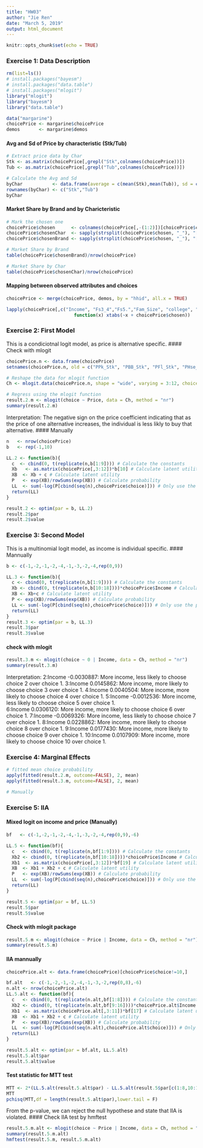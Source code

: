 ```yaml
---
title: "HW03"
author: "Jie Ren"
date: "March 5, 2019"
output: html_document
---
```


```r
knitr::opts_chunk$set(echo = TRUE)
```
### Exercise 1: Data Description
```r
rm(list=ls())
# install.packages("bayesm")
# install.packages("data.table")
# install.packages("mlogit")
library("mlogit")
library("bayesm")
library("data.table")

data("margarine")
choicePrice <- margarine$choicePrice
demos       <- margarine$demos
```
#### Avg and Sd of Price by characteristic (Stk/Tub)
```r
# Extract price data by Char
Stk <- as.matrix(choicePrice[,grepl("Stk",colnames(choicePrice))])
Tub <- as.matrix(choicePrice[,grepl("Tub",colnames(choicePrice))])

# Calculate the Avg and Sd 
byChar           <- data.frame(average = c(mean(Stk),mean(Tub)), sd = c(sd(Stk),sd(Tub)))
rownames(byChar) <- c("Stk","Tub")
byChar
```
#### Market Share by Brand and by Charicteristic
```r
# Mark the chosen one
choicePrice$chosen      <- colnames(choicePrice[,-(1:2)])[choicePrice$choice]
choicePrice$chosenChar  <- sapply(strsplit(choicePrice$chosen, "_"), "[[", 2) 
choicePrice$chosenBrand <- sapply(strsplit(choicePrice$chosen, "_"), "[[", 1) 

# Market Share by Brand 
table(choicePrice$chosenBrand)/nrow(choicePrice)

# Market Share by Char
table(choicePrice$chosenChar)/nrow(choicePrice)
```
#### Mapping between observed attributes and choices
```r
choicePrice <- merge(choicePrice, demos, by = "hhid", all.x = TRUE)

lapply(choicePrice[,c("Income", "Fs3_4","Fs5.","Fam_Size", "college", "whtcollar", "retired")],
                         function(x) xtabs(~x + choicePrice$chosen))

```
### Exercise 2: First Model
This is a condiciotnal logit model, as price is alternative specific.
#### Check with mlogit
```r
choicePrice.n <- data.frame(choicePrice)
setnames(choicePrice.n, old = c("PPk_Stk", "PBB_Stk", "PFl_Stk", "PHse_Stk", "PGen_Stk", "PImp_Stk", "PSS_Tub", "PPk_Tub", "PFl_Tub", "PHse_Tub"), new = c("Price1","Price2","Price3","Price4","Price5","Price6","Price7","Price8","Price9","Price10"))

# Reshape the data for mlogit function
Ch <- mlogit.data(choicePrice.n, shape = "wide", varying = 3:12, choice = "choice", sep = "", alt.levels = 1:10)

# Regress using the mlogit function
result.2.m <- mlogit(choice ~ Price, data = Ch, method = "nr")
summary(result.2.m)
```
Interpretation: The negative sign on the price coefficient indicating that as the price of one alternative increases, the individual is less likly to buy that alternative.
#### Manually
```r
n   <- nrow(choicePrice)
b   <- rep(-1,10)

LL.2 <- function(b){
  c  <- cbind(0, t(replicate(n,b[1:9]))) # Calculate the constants
  Xb   <- as.matrix(choicePrice[,3:12])*b[10] # Calculate latent utility for alternative specific char
  XB  <- Xb + c # Calculate latent utility
  P   <- exp(XB)/rowSums(exp(XB)) # Calculate probability
  LL  <- sum(-log(P[cbind(seq(n),choicePrice$choice)])) # Only use the prob for choice that is selected
  return(LL)
}

result.2 <- optim(par = b, LL.2)
result.2$par
result.2$value
```
### Exercise 3: Second Model
This is a multinomial logit model, as income is individual specific.
#### Mannually
```r
b <- c(-1,-2,-1,-2,-4,-1,-3,-2,-4,rep(0,9))

LL.3 <- function(b){
  c <- cbind(0, t(replicate(n,b[1:9]))) # Calculate the constants
  Xb <- cbind(0, t(replicate(n,b[10:18])))*choicePrice$Income # Calculate latent utility for individual specific char
  XB <- Xb+c # Calculate latent utility
  P <- exp(XB)/rowSums(exp(XB)) # Calculate probability
  LL <- sum(-log(P[cbind(seq(n),choicePrice$choice)])) # Only use the prob for choice that is selected
  return(LL)
}
result.3 <- optim(par = b, LL.3)
result.3$par
result.3$value
```
#### check with mlogit
```r
result.3.m <- mlogit(choice ~ 0 | Income, data = Ch, method = "nr")
summary(result.3.m)
```
Interpretation: 
2:Income   -0.0030887: More income, less likely to choose choice 2 over choice 1. 
3:Income    0.0145862: More income, more likely to choose choice 3 over choice 1.
4:Income    0.0040504: More income, more likely to choose choice 4 over choice 1.
5:Income   -0.0012536: More income, less likely to choose choice 5 over choice 1.  
6:Income    0.0306120: More income, more likely to choose choice 6 over choice 1.
7:Income   -0.0069326: More income, less likely to choose choice 7 over choice 1. 
8:Income    0.0228862: More income, more likely to choose choice 8 over choice 1.
9:Income    0.0177430: More income, more likely to choose choice 9 over choice 1.
10:Income   0.0107909: More income, more likely to choose choice 10 over choice 1.

### Exercise 4: Marginal Effects
```r
# fitted mean choice probability
apply(fitted(result.2.m, outcome=FALSE), 2, mean)
apply(fitted(result.3.m, outcome=FALSE), 2, mean)

# Manually

```

### Exercise 5: IIA
#### Mixed logit on income and price (Manually)
```r
bf   <- c(-1,-2,-1,-2,-4,-1,-3,-2,-4,rep(0,9),-6)

LL.5 <- function(bf){
  c   <- cbind(0, t(replicate(n,bf[1:9]))) # Calculate the constants
  Xb2 <- cbind(0, t(replicate(n,bf[10:18])))*choicePrice$Income # Calculate latent utility for individual specific char
  Xb1  <- as.matrix(choicePrice[,3:12])*bf[19] # Calculate latent utility for alternative specific char
  XB  <- Xb1 + Xb2 + c # Calculate latent utility
  P   <- exp(XB)/rowSums(exp(XB)) # Calculate probability
  LL  <- sum(-log(P[cbind(seq(n),choicePrice$choice)])) # Only use the prob for choice that is selected
  return(LL)
}

result.5 <- optim(par = bf, LL.5)
result.5$par
result.5$value
```
#### Check with mlogit package
```r
result.5.m <- mlogit(choice ~ Price | Income, data = Ch, method = "nr")
summary(result.5.m)
```

#### IIA mannually 
```r
choicePrice.alt <- data.frame(choicePrice)[choicePrice$choice!=10,]

bf.alt   <- c(-1,-2,-1,-2,-4,-1,-3,-2,rep(0,8),-6)
n.alt <- nrow(choicePrice.alt)
LL.5.alt <- function(bf){
  c   <- cbind(0, t(replicate(n.alt,bf[1:8]))) # Calculate the constants
  Xb2 <- cbind(0, t(replicate(n.alt,bf[9:16])))*choicePrice.alt$Income # Calculate latent utility for individual specific
  Xb1  <- as.matrix(choicePrice.alt[,3:11])*bf[17] # Calculate latent utility for alternative specific char
  XB  <- Xb1 + Xb2 + c # Calculate latent utility
  P   <- exp(XB)/rowSums(exp(XB)) # Calculate probability
  LL  <- sum(-log(P[cbind(seq(n.alt),choicePrice.alt$choice)])) # Only use the prob for choice that is selected
  return(LL)
}

result.5.alt <- optim(par = bf.alt, LL.5.alt)
result.5.alt$par
result.5.alt$value
```
#### Test statistic for MTT test
```r
MTT <- 2*(LL.5.alt(result.5.alt$par) - LL.5.alt(result.5$par[c(1:8,10:17,19)]))
MTT
pchisq(MTT,df = length(result.5.alt$par),lower.tail = F)
```
From the p-value, we can reject the null hypothese and state that IIA is violated. 
#### Check IIA test by hmftest
```r
result.5.m.alt <- mlogit(choice ~ Price | Income, data = Ch, method = "nr", alt.subset = c("1","2","3","4","5","6","7","8","9"))
summary(result.5.m.alt)
hmftest(result.5.m, result.5.m.alt)
```



